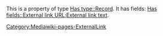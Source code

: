 This is a property of type [[Has type::Record]]. It has fields: [[Has fields::External link URL;External link text]].

[[Category:Mediawiki-pages-ExternalLink]]